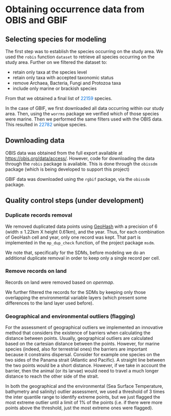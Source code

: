 # Obtaining occurrence data from OBIS and GBIF

## Selecting species for modeling

The first step was to establish the species occurring on the study area. We used the `robis` function `dataset` to retrieve all species occurring on the study area. Further on we filtered the dataset to:

- retain only taxa at the species level
- retain only taxa with accepted taxonomic status
- remove Archaea, Bacteria, Fungi and Protozoa taxa
- include only marine or brackish species

From that we obtained a final list of [22159]{style="color: #006fdf"} species.

In the case of GBIF, we first downloaded all data occurring within our study area. Then, using the `worrms` package we verified which of those species were marine. Then we performed the same filters used with the OBIS data. This resulted in [22782]{style="color: #006fdf"} unique species.

## Downloading data

OBIS data was obtained from the full export available at [https://obis.org/data/access/](https://obis.org/data/access/). However, code for downloading the data through the `robis` package is available. This is done through the `obissdm` package (which is being developed to support this project)

GBIF data was downloaded using the `rgbif` package, via the `obissdm` package.

## Quality control steps (under development)

### Duplicate records removal

We removed duplicated data points using [GeoHash](https://www.ibm.com/docs/en/streams/4.3.0?topic=334-geohashes) with a precision of 6 (width ≤ 1.22km X height 0.61km), and the year. Thus, for each combination of GeoHash cell and year, only one record was kept. That part is implemented in the `mp_dup_check` function, of the project package `msdm`.

::: {.callout-note}
We note that, specifically for the SDMs, before modeling we do an additional duplicate removal in order to keep only a single record per cell.
:::

### Remove records on land

Records on land were removed based on _openmap_.

::: {.callout-note}
We further filtered the records for the SDMs by keeping only those overlapping the environmental variable layers (which present some differences to the land layer used before).
:::

### Geographical and environmental outliers (flagging)

For the assessment of geographical outliers we implemented an innovative method that considers the existence of barriers when calculating the distance between points. Usually, geographical outliers are calculated based on the cartesian distance between the points. However, for marine species (indeed, also for terrestrial ones) the barriers are important because it constrains dispersal. Consider for example one species on the two sides of the Panama strait (Atlantic and Pacific). A straight line between the two points would be a short distance. However, if we take in account the barrier, then the animal (or its larvae) would need to travel a much longer distance to reach the other side of the strait.

In both the geographical and the environmental (Sea Surface Temperature, bathymetry and salinity) outlier assessment, we used a threshold of 3 times the inter quantile range to identify extreme points, but we just flagged the most extreme outlier until a limit of 1% of the points (i.e. if there were more points above the threshold, just the most extreme ones were flagged).
